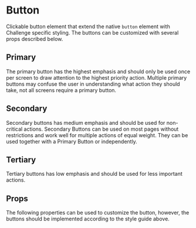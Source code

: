 
# Button

Clickable button element that extend the native `button` element with Challenge specific styling.
The buttons can be customized with several props described below.

## Primary

The primary button has the highest emphasis and should only be used once per screen to draw attention to the highest priority action.
Multiple primary buttons may confuse the user in understanding what action they should take, not all screens require a primary button.

<Canvas>
  <Story id="base-button--primary" />
</Canvas>

## Secondary

Secondary buttons has medium emphasis and should be used for non-critical actions.
Secondary Buttons can be used on most pages without restrictions and work well for multiple actions of equal weight.
They can be used together with a Primary Button or independently.

<Canvas>
  <Story id="base-button--secondary" />
</Canvas>

## Tertiary

Tertiary buttons has low emphasis and should be used for less important actions.

<Canvas>
  <Story id="base-button--tertiary" />
</Canvas>

## Props

The following properties can be used to customize the button, however, the buttons should be implemented according to the style guide above.

<ArgsTable />
